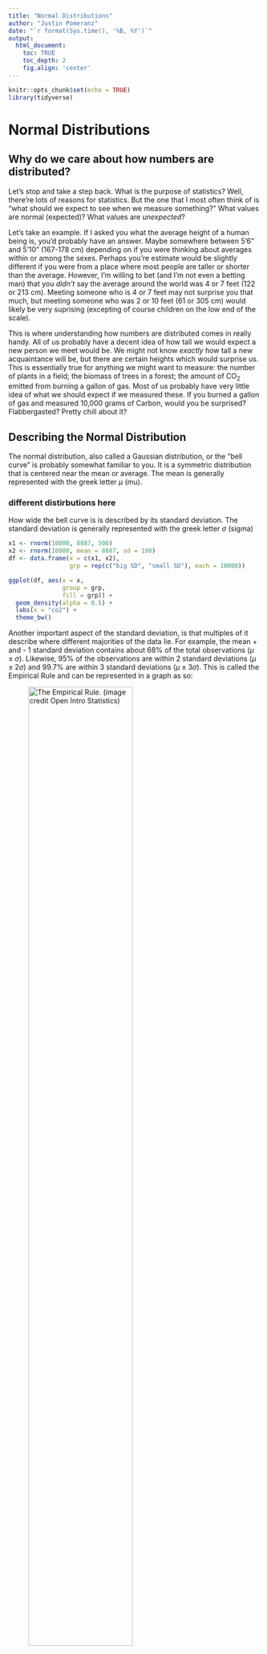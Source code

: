 ```yaml
---
title: "Normal Distributions"
author: "Justin Pomeranz"
date: "`r format(Sys.time(), '%B, %Y')`"
output: 
  html_document:
    toc: TRUE
    toc_depth: 2
    fig.align: 'center'
---
```


```r
knitr::opts_chunk$set(echo = TRUE)
library(tidyverse)
```

# Normal Distributions

## Why do we care about how numbers are distributed?

Let's stop and take a step back. What is the purpose of statistics? Well, there're lots of reasons for statistics. But the one that I most often think of is "what should we expect to see when we measure something?" What values are normal (expected)? What values are *unexpected*? 

Let's take an example. If I asked you what the average height of a human being is, you'd probably have an answer. Maybe somewhere between 5'6" and 5'10" (167-178 cm) depending on if you were thinking about averages within or among the sexes. Perhaps you're estimate would be slightly different if you were from a place where most people are taller or shorter than the average. However, I'm willing to bet (and I'm not even a betting man) that you *didn't* say the average around the world was 4 or 7 feet (122 or 213 cm). Meeting someone who is 4 or 7 feet may not surprise you that much, but meeting someone who was 2 or 10 feet (61 or 305 cm) would likely be very suprising (excepting of course children on the low end of the scale). 

This is where understanding how numbers are distributed comes in really handy. All of us probably have a decent idea of how tall we would expect a new person we meet would be. We might not know *exactly* how tall a new acquaintance will be, but there are certain heights which would surprise us. This is essentially true for anything we might want to measure: the number of plants in a field; the biomass of trees in a forest; the amount of CO~2~ emitted from burning a gallon of gas. Most of us probably have very little idea of what we should expect if we measured these. If you burned a gallon of gas and measured 10,000 grams of Carbon, would you be surprised? Flabbergasted? Pretty chill about it? 

## Describing the Normal Distribution

The normal distribution, also called a Gaussian distribution, or the "bell curve" is probably somewhat familiar to you. It is a symmetric distribution that is centered near the mean or average. The mean is generally  represented with the greek letter $\mu$ (mu). 

### different distirbutions here


How wide the bell curve is is described by its standard deviation. The standard deviation is generally represented with the greek letter $\sigma$ (sigma)

```r
x1 <- rnorm(10000, 8887, 500)
x2 <- rnorm(10000, mean = 8887, sd = 100)
df <- data.frame(x = c(x1, x2),
                 grp = rep(c("big SD", "small SD"), each = 10000))

ggplot(df, aes(x = x,
               group = grp,
               fill = grp)) +
  geom_density(alpha = 0.5) +
  labs(x = "co2") +
  theme_bw() 
```

Another important aspect of the standard deviation, is that multiples of it describe where different majorities of the data lie. For example, the mean + and - 1 standard deviation contains about 68% of the total observations ($\mu \pm \sigma$). Likewise, 95% of the observations are within 2 standard deviations ($\mu \pm 2\sigma$) and 99.7% are within 3 standard deviations ($\mu \pm 3\sigma$). This is called the Empirical Rule and can be represented in a graph as so:


![The Empirical Rule. (image credit Open Intro Statistics)](68-95-997.png){width=70%}

When working with normal distribution problems, one of the first things you should do is sketch a graph. Draw a bell curve on a number line. Make sure to center the curve at the mean, and then write out a couple of standard deviations to either side. For example, if we have a normal distribution with `mean = 10` and `sd = 2`, you should immediately draw out something like this: 

![rough sketc](sketch.png)
The curve is centered at our mean of 10, and I added a few marks indicating 1 and 2 standard deviations away from the mean: $10 \pm 2$ and $10 \pm 2*2$. 

Then, you can quickly sketch where a give observation would fall on the distribution. For example, if we had an observation of 9.7 and 13, I would quickly add them to the sketch:

![Sketch with observations](sketch-obs.png)
Doing this can be a quick estimate of where the observations fall, and can help us to check our answers. 


Let's return to our example of measuring 10,000 grams of CO~2~ from burning 1 gallon of gas. Let's say that the grams of CO~2~ from 1 gallon of gas can be described as being normally distributed with a mean of 8887, and a standard deviation of 500 [^1].

Mathematically, we would write this as: $$CO_{2} \sim {Normal}(\mu = 8,887,~ \sigma = 500)$$ 

Using this information, let's apply the empirical rule to quickly write out the values that bound 68% of the data. Recall that 68% of the data falls within 1 SD of the mean. In R we could calculate this in a couple of different ways::

```r
# lower bound; mean - sd
8887 - 500
# upper bound; mean + sd
8887 + 500

# combine it in one line using c()
c(8887 - 500, 8887 + 500)
```

A graph of the full distribution would look something like this (note that I'm switching to graphics made in R for accuracy, but when you are working on problems a quick sketch by hand can do wonders)" 

```r
ggplot(data.frame(x = x1), aes(x)) +
  geom_density() +
  labs(x = "co2") +
  theme_bw()
```


[^1]:(The mean estimate of 8,887 grams was taken from the US [EPA website](https://www.epa.gov/greenvehicles/greenhouse-gas-emissions-typical-passenger-vehicle#:~:text=Every%20gallon%20of%20gasoline%20burned%20creates%20about%208%2C887%20grams%20of%20CO2.) and the standard deviation of 500 grams was made up because I couldn't find a good estimate online.)

Now, let's add an arrow to show where our measurement of 10,000 lands:

```r
ggplot(data.frame(x = x1), aes(x)) +
  geom_density() +
  labs(x = "co2") +
  theme_bw() +
  annotate("segment",
           x = 10000,
           xend = 10000,
           y = 2e-04,
           yend = 0,
           color = "red",
           arrow = arrow(length = unit(0.05, "npc")))
```

Based on this information, we might think that an observation of 10,000 grams of CO~2~ might be pretty unlikely. We can go a step further, however, and measure the exact probability of getting a measurement at this magnitude. 

For this, we can use some functions built in to R to describe the normal distribution. These functions are `dnorm()`, `pnorm()` and `qnorm()`. 

## Normal Distribution functions

Notice that all three functions have the form of `_norm()` which indicates that we are working with a normal distribution. There are functions for other distributions, which we may get to later this semester. The `_` is either a `p`, `d`, or `q`, which gives us different functions of the normal distribution according to the following:

* `d` = density function

* `p` = probability distribution function

* `q` = quantile function

Each of these are used to answer a specific question. 

* `dnorm()`: what is the probability of sampling a specific number?

* `pnorm()`: what is the probability of sampling *up to* a specific number?

* `qnorm()`: what number represents a specific quantile of the data?

### Probability of an *exact* number 

So, what is the probability of measuring exactly 10,000 from our distribution? To do this, we use the `dnorm()` function. the first argument is the number that we are interested in `10000`. The next two arguments are named, and they are where we describe what type of normal distribution we are working with. Recall above that we said this normal distribution is described by `mean = 8887` and `sd = 500`. Putting it all together the function call looks like this:

```r
dnorm(10000, mean = 8887, sd = 500)
```
So the probability of measuring 10,000 from this distribution is only 0.0067%. That is a vanishingly small number. I guess we should be flabbergasted by this measurement. But let's take a step back, that is the probability of measuring *exactly* 10,000 grams of CO~2~. The probability of measuring any number exactly is usually pretty small, even the average:

```r
dnorm(8887, mean = 8887, sd = 500)
```
That's only a 0.08% chance of measuring *exactly* the mean. 

### Probability of more-or-less than a value

Usually, we're interested in the probability of getting an observation which is smaller or greater than our value of interest. For example, what's the probability of measuring up to 10,000 grams of CO~2~? For this, we use `pnorm()`:

```r
pnorm(10000, mean = 8887, sd = 500)
```
98.7% chance. Or, in other words, 98.7% of the data is *smaller* than 10,000. 

The default for the `pnorm()` function measures the probability of getting *up to* our value of interest. In other words, it is measuring the area under the curve to the left of our value. 

```r
breaks <- c(-Inf, 10000, Inf)
ggplot(data.frame(x = x1), aes(x)) +
  geom_density() +
  scale_fill_manual(values = c("dodgerblue", "grey")) +
  stat_density(
    n = 500,
    geom = "area",
    colour = "black",
    aes(
      fill = after_stat(x) %>% cut(!!breaks),
      group = after_scale(fill)
    )
  ) +
  #scale_y_continuous(limits = c(0,0.8e-02)) +
  theme_bw() +
  theme(legend.position = "none") +
  labs(title = "Area shaded to the left of our value (in blue)")
```

What if we wanted to look at the area under the curve to the right of our value? Or what the probability of measuring a value greater than our value of interest?

```r
breaks <- c(-Inf, 10000, Inf)
ggplot(data.frame(x = x1), aes(x)) +
  geom_density() +
  scale_fill_manual(values = c("grey", "dodgerblue")) +
  stat_density(
    n = 500,
    geom = "area",
    colour = "black",
    aes(
      fill = after_stat(x) %>% cut(!!breaks),
      group = after_scale(fill)
    )
  ) +
  #scale_y_continuous(limits = c(0,0.8e-03)) +
  theme_bw() +
  theme(legend.position = "none")+
  labs(title = "Area shaded to the right of our value (in blue)")
```

We can calculate this probability by modifying our code in 2 ways. 

```r
# first way
1 - pnorm(10000, mean = 8887, sd = 500)
# second way
pnorm(10000, mean = 8887, sd = 500, lower.tail = FALSE)
```

In the first example, we take advantage of the fact that the entire area under the curve has to sum to 1. This is because the complete area under the curve represents 100% of all probabilities. So since our original code was calculating the area to the left, then the area to the right has to be equal to one minus that area. 

In the second way, we add an argument `lower.tail = FALSE` to change the default of `pnorm()`, and have it measure the area to the right. 

We can combine this information to calculate the probability of getting a measurement between 2 values, let's say between 9,000 and 10,000. 

```r
breaks2 <- c(-Inf, 9000, 10000, Inf)
ggplot(data.frame(x = x1), aes(x)) +
  geom_density() +
  scale_fill_manual(values = c("grey90", "dodgerblue", "grey50")) +
  stat_density(
    n = 1500,
    geom = "area",
    colour = "black",
    aes(
      fill = after_stat(x) %>% cut(!!breaks2),
      group = after_scale(fill)
    )
  ) +
  #scale_y_continuous(limits = c(0,0.8e-03)) +
  theme_bw() +
  theme(legend.position = "none")+
  labs(title = "Area shaded between values (in blue)")
```

To calculate this, we need to make two calls using the `pnorm()` function. In the first, we calculate the probability from the left to our maximum value of interest: `pnorm(10000, mean = 8887, sd = 500)`. This gives us the area of the light grey (to the left) and the blue shaded regions in the figure above. 

Then, we need to calculate the area of the lighter grey region using `pnorm(9000, mean = 8887, sd = 500)` and subtract that from the area calculated above. In R, we would type the following:
```r
pnorm(10000, mean = 8887, sd = 500) - pnorm(9000, mean = 8887, sd = 500)
```
Which gives us approximately a 40% chance of observing a value between 9000 and 10,000. 

### What value is a quantile of our data?

We are often interested in knowing what value breaks off a specific percentage of the data. For example, above we found out the ~98.7% of our data was smaller than 10,000, but we might be interested in knowing what value marks the 95th percentile, or the 1st, or the 30th, etc. Luckily, this is exactly what the `qnorm()` function is for. Once again, this function takes our value of interest as the first argument, and then names arguments for the `mean` and `sd` which describe our distribution. 

Using our example above, we can ask what specific value marks the 95th percentile: 
```r
qnorm(0.95, mean = 8887, sd = 500)
```
Likewise, we can supply multiple numbers in the first argument using the `c()` function. For example, if we want to know what values mark the 10th, 20th, 80th and 90th percentiles, we can enter the following: 
```r
qnorm(c(0.1, 0.2, 0.8, 0.9), mean = 8887, sd = 500)
```
## The Standard Normal Distribution

The standard normal distribution (often call the Z-distribution) is a special case where `mean = 0`, and `sd = 1`. This distribution has a few special features which are helpful when we are thinking about data. Recall that approximately 68% of the data falls within one standard deviation of the mean, and 95% and 99.7% fall within 2 and 3 sd's respectively. Because the standard normal distribution has `sd = 1`, it makes it very easy to estimate where an observation lands within the distribution. 

```r
sn_int <- data.frame(
  qnt = c("68%", "95%", "99.7%"),
  low = c(-1, -2, -3),
  hi = c(1, 2, 3)
)
knitr::kable(sn_int, "html", col.names = c("Percentage", "Min Value", "Max Value") , align = "c")
```


For example, if I tell you that I observed a value of 0.25 from a standard normal distribution, you can quickly surmise that it is within 68% of the data (0.25 falls within the range of `(-1, 1)`). In other words, this is an expected value which is close to the mean. 

What if I told you I measured a value of -3.7 from a standard normal distribution? What would your initial thought be? If you refer back to the table, you should see that 99.7% of the data falls between `(-3, 3)`, so a value of -3.7 (i.e., less than -3) is in the extreme left tail of the distribution. 

So far, we have been playing around with a (made up) distribution of CO~2~ emissions from burning a gallon of gas, which can be described with `mean = 8887` and `sd = 500`. You can use the same rules above to determine if a value is within so many SD's of the mean by using ranges of the mean minus x * the standard deviation:

```r
sn_co2 <- data.frame(
  qnt = c("68%", "95%", "99.7%"),
  low = c(8887 - 500, 8887 - 2*500, 8887 - 3*500),
  hi = c(8887 + 500, 8887 + 2*500, 8887 + 3*500)
)
knitr::kable(sn_co2, "html", col.names = c("Percentage", "Min Value", "Max Value") , align = "c")
```

So if I told you I had a measurement of 7,500, you could use the above table to quickly estimate that it is somewhere within 95 to 99.7% of the data, or in the left tail of the distribution. 

However this is less intuitive then using the standard normal distribution. Likewise, it requires a bit of mental math, can be time confusing and is prone to error. Luckily, there is a method for standardizing any normal distirbution into the standard normal distribution using Z-scores. 

## Z-scores

An amazing feature of normal distributions is that you can transform any one of them into a standard normal distribution. This is accomplished using the following equation:  

$$z = \frac{x_{i} - \mu} {\sigma}$$

where $z$ is the standardized score, $x_{i}$ is the observation from your data and $\mu$ and $\sigma$ are the mean and sd of the data, respectively. 

Let's calculate the standardized z-score of our CO~2~ observation. 
```r
# observation = 10000
# mean = 8887
# sd = 500
(10000 - 8887) / 500
```
This value is greater than 2, so falls somewhere between the 95 and 99.7% of the data distribution. 

### Comparing observations using z-scores

The benefit of using z-scores becomes apparent when we want to compare observations from two different distributions. For example, let's compare student scores from two different common standardized tests: the ACT and the SAT. 

The distribution of test scores on the SAT and the ACT are both nearly normal, but are on different scales. The SAT ranges from 400-1600, while the ACT ranges from 1-36. 

Suppose that one student scores an 1800 on the SAT (Student A) and another student scores a 24 on the ACT (Student B). Which student performed better?

- SAT scores are ${Normal}( \mu = 1500, \sigma = 300)$. ACT scores are ${Normal}(\mu = 21, \sigma = 5)$.

- $x_A$ represents the score of Student A; $x_B$ represents the score of Student B.  

\[Z_{A} = \frac{x_{A} - \mu_{SAT}}{\sigma_{SAT}} = \frac{1800-1500}{300} = 1 \]

\[Z_{B} = \frac{x_{B} - \mu_{ACT}}{\sigma_{ACT}} = \frac{24 - 21}{5} = 0.6\]

Student A has a z-score of 1, which is higher than the z-score for student B of 0.6. So student A was further away from the mean then student B and because the value was positive it's closer to the right side of the distribution. In other words, student A performed better than student B. 

![SAT and ACT SCores. (image credit Open Intro Statistics)](sat-act.png){width=50%}


### Homework
GRE and Triathlon times from SP22 folder
Lab 1 and 2 (cannibalize) from [OI biostat]( https://www.openintro.org/book/statlabs/?labblock=biostat_random_variables)

[CH4 Lab 3](https://github.com/OI-Biostat/oi_biostat_labs/blob/master/04_inference_intro/03_hypothesis_testing/03_hypothesis_testing_handout.pdf) has how to access adult sleep data. Maybe a good one?


```r
plot(density(airquality$Wind))
mean(airquality$Wind)
sd(airquality$Wind)
```
